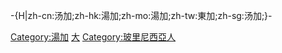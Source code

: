 -{H|zh-cn:汤加;zh-hk:湯加;zh-mo:湯加;zh-tw:東加;zh-sg:汤加;}-
{{Commonscat|People of Tonga}}

[[Category:湯加|Category:湯加]]
[[Category:各國人物|大]]
[[Category:玻里尼西亞人|Category:玻里尼西亞人]]
